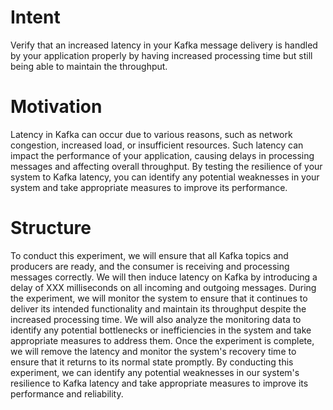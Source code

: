 # Intent

Verify that an increased latency in your Kafka message delivery is handled by your application properly by having increased processing time but still being able to maintain the throughput.

# Motivation

Latency in Kafka can occur due to various reasons, such as network congestion, increased load, or insufficient resources. Such latency can impact the performance of your application, causing delays in processing messages and affecting overall throughput. By testing the resilience of your system to Kafka latency, you can identify any potential weaknesses in your system and take appropriate measures to improve its performance.

# Structure

To conduct this experiment, we will ensure that all Kafka topics and producers are ready, and the consumer is receiving and processing messages correctly. We will then induce latency on Kafka by introducing a delay of XXX milliseconds on all incoming and outgoing messages.
During the experiment, we will monitor the system to ensure that it continues to deliver its intended functionality and maintain its throughput despite the increased processing time. We will also analyze the monitoring data to identify any potential bottlenecks or inefficiencies in the system and take appropriate measures to address them.
Once the experiment is complete, we will remove the latency and monitor the system's recovery time to ensure that it returns to its normal state promptly.
By conducting this experiment, we can identify any potential weaknesses in our system's resilience to Kafka latency and take appropriate measures to improve its performance and reliability.
